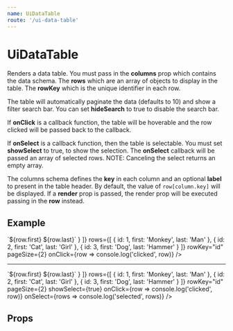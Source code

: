 ```yaml
---
name: UiDataTable
route: '/ui-data-table'
---
```



# UiDataTable

Renders a data table. You must pass in the **columns** prop which contains the data schema. The **rows** which are an array of objects to display in the table. The **rowKey** which is the unique identifier in each row.

The table will automatically paginate the data (defaults to 10) and show a filter search bar. You can set **hideSearch** to true to disable the search bar.

If **onClick** is a callback function, the table will be hoverable and the row clicked will be passed back to the callback.

If **onSelect** is a callback function, then the table is selectable. You must set **showSelect** to true, to show the selection. The **onSelect** callback will be passed an array of selected rows. NOTE: Canceling the select returns an empty array.

The columns schema defines the **key** in each column and an optional **label** to present in the table header. By default, the value of `row[column.key]` will be displayed. If a **render** prop is passed, the render prop will be executed passing in the **row** instead.

## Example

<Playground>
  <UiDataTable
    columns={[
      { key: 'id', label: 'ID' },
      { key: 'last', label: 'Last Name' },
      { key: 'first', label: 'First Name' },
      {
        key: 'full',
        label: 'Full Name',
        render: row => `${row.first} ${row.last}`
      }
    ]}
    rows={[
      { id: 1, first: 'Monkey', last: 'Man' },
      { id: 2, first: 'Cat', last: 'Girl' },
      { id: 3, first: 'Dog', last: 'Hammer' }
    ]}
    rowKey="id"
    pageSize={2}
    onClick={row => console.log('clicked', row)}
  />
  <hr />
  <UiDataTable
    columns={[
      { key: 'id', label: 'ID' },
      { key: 'last', label: 'Last Name' },
      { key: 'first', label: 'First Name' },
      {
        key: 'full',
        label: 'Full Name',
        render: row => `${row.first} ${row.last}`
      }
    ]}
    rows={[
      { id: 1, first: 'Monkey', last: 'Man' },
      { id: 2, first: 'Cat', last: 'Girl' },
      { id: 3, first: 'Dog', last: 'Hammer' }
    ]}
    rowKey="id"
    pageSize={2}
    showSelect={true}
    onClick={row => console.log('clicked', row)}
    onSelect={rows => console.log('selected', rows)}
  />
</Playground>

## Props

<Props of={UiDataTable} />
